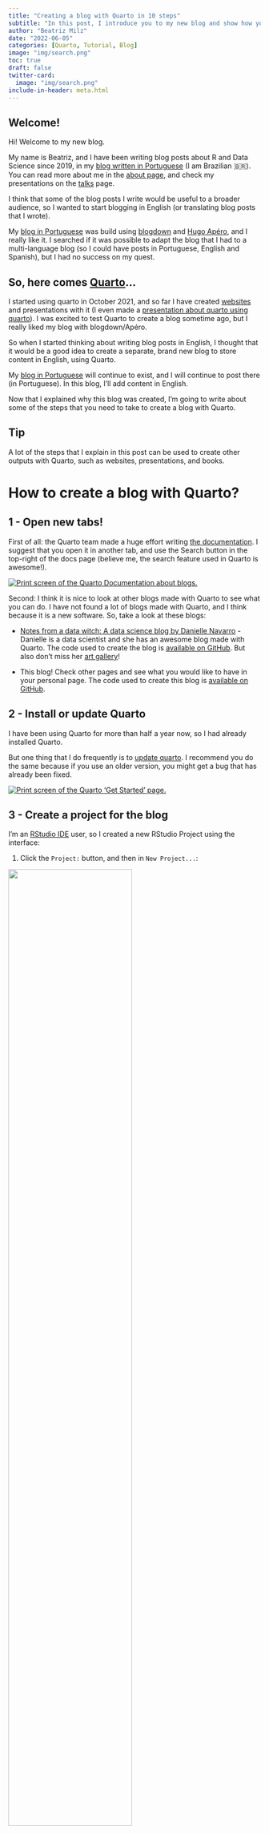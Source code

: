 ```yaml
---
title: "Creating a blog with Quarto in 10 steps"
subtitle: "In this post, I introduce you to my new blog and show how you can create a blog with Quarto for R users."
author: "Beatriz Milz"
date: "2022-06-05"
categories: [Quarto, Tutorial, Blog]
image: "img/search.png"
toc: true
draft: false
twitter-card:
  image: "img/search.png"
include-in-header: meta.html  
---
```


## Welcome!

Hi!
Welcome to my new blog.

My name is Beatriz, and I have been writing blog posts about R and Data Science since 2019, in my [blog written in Portuguese](https://beatrizmilz.com/blog/) (I am Brazilian 🇧🇷).
You can read more about me in the [about page](/about.qmd), and check my presentations on the [talks](/talks/index.qmd) page.

I think that some of the blog posts I write would be useful to a broader audience, so I wanted to start blogging in English (or translating blog posts that I wrote).

My [blog in Portuguese](https://beatrizmilz.com/blog/) was build using [blogdown](https://pkgs.rstudio.com/blogdown/) and [Hugo Apéro](https://github.com/hugo-apero/), and I really like it.
I searched if it was possible to adapt the blog that I had to a multi-language blog (so I could have posts in Portuguese, English and Spanish), but I had no success on my quest.

## So, here comes [Quarto](https://quarto.org/)...

I started using quarto in October 2021, and so far I have created [websites](https://beatrizmilz.github.io/2022-curso-de-verao-ime-usp-relatorios/programacao-do-curso.html) and presentations with it (I even made a [presentation about quarto using quarto](https://beatrizmilz.github.io/2022-SER-quarto/)).
I was excited to test Quarto to create a blog sometime ago, but I really liked my blog with blogdown/Apéro.

So when I started thinking about writing blog posts in English, I thought that it would be a good idea to create a separate, brand new blog to store content in English, using Quarto.

My [blog in Portuguese](https://beatrizmilz.com/blog/) will continue to exist, and I will continue to post there (in Portuguese).
In this blog, I'll add content in English.

Now that I explained why this blog was created, I'm going to write about some of the steps that you need to take to create a blog with Quarto.

::: callout-tip
## Tip

A lot of the steps that I explain in this post can be used to create other outputs with Quarto, such as websites, presentations, and books.
:::

# How to create a blog with Quarto?

## 1 - Open new tabs!

First of all: the Quarto team made a huge effort writing [the documentation](https://quarto.org/docs/websites/website-blog.html).
I suggest that you open it in another tab, and use the Search button in the top-right of the docs page (believe me, the search feature used in Quarto is awesome!).

[![Print screen of the Quarto Documentation about blogs.](img/search.png){fig-align="center"}](https://quarto.org/docs/websites/website-blog.html)

Second: I think it is nice to look at other blogs made with Quarto to see what you can do.
I have not found a lot of blogs made with Quarto, and I think because it is a new software.
So, take a look at these blogs:

-   [Notes from a data witch: A data science blog by Danielle Navarro](https://blog.djnavarro.net/) - Danielle is a data scientist and she has an awesome blog made with Quarto.
    The code used to create the blog is [available on GitHub](https://github.com/djnavarro/quarto-blog).
    But also don't miss her [art gallery](https://art.djnavarro.net/)!

-   This blog!
    Check other pages and see what you would like to have in your personal page.
    The code used to create this blog is [available on GitHub](https://github.com/beatrizmilz/blog-en).

## 2 - Install or update Quarto

I have been using Quarto for more than half a year now, so I had already installed Quarto.

But one thing that I do frequently is to [update quarto](https://quarto.org/docs/get-started/).
I recommend you do the same because if you use an older version, you might get a bug that has already been fixed.

[![Print screen of the Quarto 'Get Started' page.](img/install-quarto.png){fig-align="center"}](https://quarto.org/docs/get-started/)

## 3 - Create a project for the blog

I'm an [RStudio IDE](https://www.rstudio.com/products/rstudio/download/#download) user, so I created a new RStudio Project using the interface:

1.  Click the `Project:` button, and then in `New Project...`:

![](img/new_project/01-new-project.png){fig-align="center" width="70%"}

2.  Choose `New Directory`:

![](img/new_project/02-new-directory.png){fig-align="center" width="70%"}

3.  Choose `Quarto blog`:

![](img/new_project/03-new-quarto-blog.png){fig-align="center" width="70%"}

4.  Choose the directory name (the name of the folder where your blog will be stored) and where in your computer you want to save it. Then click `Create Project`:

![](img/new_project/04-name-and-path.png){fig-align="center" width="70%"}

5.  Voilá! The structure of your blog is ready 🎉. Check the `Files` panel and explore the files stored there.

![](img/new_project/05-project-created.png){fig-align="center" width="70%"}

## 4 - Preview your blog

You can preview how your blog is going to look like if you open an `.qmd` file and click the **Render** button.
The preview of your blog will show on the Viewer Pane in the RStudio IDE.

![](img/render.png){fig-align="center" width="100%"}

But you can also click the **Show in new window** button (circled in red in the image above) to preview it in your browser:

![](img/preview.png){fig-align="center" width="100%"}

Nice!
Your blog exists on your computer now.
But we still need to put it online, so other people can read your posts.
In the next two sections I'll show you how to do that!

## 5 - Create a GitHub repository

Using Git and GitHub will help you to put your blog online (and also have an online copy of the code in case anything happens with the version in your computer).

You need the package [usethis](https://usethis.r-lib.org/) for this part:

```r
#| eval: false
#| include: true
install.packages("usethis")
```

::: {.callout-warning collapse="true"}
### What is Git? GitHub? (Click to expand!)

If you have not used Git and GitHub with RStudio IDE before, I recommend you to take some time to prepare your environment and configure everything before continuing reading this post.

**You can read detailed information about how to do this in the book [Happy Git with R](https://happygitwithr.com/).**

Here is a useful check-list you can use:

-   [ ] [Install Git on your computer](https://git-scm.com/downloads)

-   [ ] [Create a free account on GitHub](https://github.com/)

-   [ ] Install package [usethis](https://usethis.r-lib.org/): `install.packages("usethis")`

-   [ ] Introduce yourself to Git:

```r
#| eval: false
#| include: true
usethis::use_git_config(
  # your name
  user.name = "Captain Marvel",
  # your email used in your GitHub account
  user.email = "awesomecaptain@gmail.com"
)
```

-   [ ] Create a GitHub PAT Token with `usethis::create_github_token()` (is like a password)

-   [ ] Store your token with `gitcreds::gitcreds_set()`

-   [ ] Restart your R Session (usually `CTRL + SHIFT + F10` will do the work)

-   [ ] Use `usethis::git_sitrep()` to check if your name, email and PAT are configured.
    The most important thing to look for is: `Personal access token for 'https://github.com': '<discovered>'`.

If it is all configured, you are ready to continue reading this post.
🚀
:::

If you already configure Git and GitHub with RStudio IDE, you can use these two functions from the [usethis](https://usethis.r-lib.org/) package, in the project that you created:

1.  `use_git()` to start the version control of your project (the function will ask you if you want to commit your changes and restart RStudio, you can accept it):

```r
#| eval: false
#| include: true
usethis::use_git()
# ✔ Setting active project to '/Users/Desktop/name-of-your-blog/'
# ✔ Initialising Git repo
# ✔ Adding '.Rproj.user', '.Rhistory', '.Rdata', '.httr-oauth', '.DS_Store' to '.gitignore'
# There are 8 uncommitted files:
# * '_quarto.yml'
# * '.gitignore'
# * 'about.qmd'
# * 'example-quarto-blog.Rproj'
# * 'index.qmd'
# * 'posts/'
# * 'profile.jpg'
# * 'styles.css'


# Is it ok to commit them?
# 
# 1: Not now
# 2: Yup
# 3: Negative
# 
# Selection: 2


# ✔ Adding files
# ✔ Making a commit with message 'Initial commit'
# • A restart of RStudio is required to activate the Git pane
# Restart now?
# 
# 1: No way
# 2: Definitely
# 3: No
# 
# Selection: 2
```

2.  `use_github()` to create a GitHub repository to store your code, and a new window will open with your repository:

```r
#| eval: false
#| include: true
usethis::use_github()
# ℹ Defaulting to 'https' Git protocol
# ✔ Setting active project to '/Users/beatrizmilz/Desktop/name-of-your-blog'
# ✔ Creating GitHub repository 'beatrizmilz/name-of-your-blog'
# ✔ Setting remote 'origin' to 'https://github.com/beatrizmilz/name-of-your-blog.git'
# ✔ Pushing 'main' branch to GitHub and setting 'origin/main' as upstream branch
# ✔ Opening URL 'https://github.com/beatrizmilz/name-of-your-blog'
```

![](img/new-repo.png){fig-align="center" width="100%"}

This is the repository used in this example: <https://github.com/beatrizmilz/name-of-your-blog>

## 6 - Deploy with Netlify

Next, we will create a URL to put the blog online.
This step is called **deploy**, and we will use a service called [Netlify](https://www.netlify.com/) for this purpose.

1.  First, Sign up or Log in on [Netlify](https://www.netlify.com/).
    I recommend signing in using your GitHub account.

2.  Then, you can click **Add new site** and **Import an existing project**:

![](img/netlify/add-new-site.png){fig-align="center" width="100%"}

3.  Next, you need to connect to a Git provider. In this case, click the link to GitHub. It may ask you to authenticate with GitHub if you have not done this already.

![](img/netlify/connect-to-git.png){fig-align="center" width="100%"}

4.  Then, in **Pick a repository from GitHub**, choose the repository that you created for your blog:

![](img/netlify/pick-repo.png){fig-align="center" width="100%"}

5.  This step is really important, so don't hurry up and take your time to do it with care! In **Import an existing project from a Git repository**, you **only** have to change one thing: the **Base directory** field. You need to write the name of the directory used to store the HTML files of your blog. By default, it is `_site`. This is because when you generate your blog, by default Quarto saves all the HTML files generated for your site in the directory called `_site`. Everything else will be filled out by Netlify, so don't change anything else. Check if everything looks like the image below and then click **Deploy site**:

![](img/netlify/site-settings.png){fig-align="center" width="70%"}

6.  When you first deploy a website on Netlify, it will show an automatic URL. In this case it was *peppy-cat-2e067c.netlify.app*. You can change it to a more personal URL, which would be easier for other people to type and remember. To change your site URL, click **Site settings**:

![](img/netlify/first-deploy.png){fig-align="center" width="100%"}

Then click **Change site name**:

![](img/netlify/site-details.png){fig-align="center" width="100%"}

And choose the name used for the URL of your blog, writing it on the field **Site name**.
Below this field, you can see how the URL of your blog is going to look like!
After choosing it, click **Save**.
If you need, you can change it after.

![](img/netlify/change-site-name.png){fig-align="center" width="100%"}

Now the blog that I am creating as an example is available in this link: <https://your-awesome-blog-with-quarto.netlify.app/>

## 7 - Change the colors of your blog {#change-the-colors-of-your-blog}

You can change the colors, fonts and more of the style of your blog by changing the **theme** in the file `_quarto.yml`.
You can create your own theme or choose between the options on the [Quarto documentation](https://quarto.org/docs/output-formats/html-themes.html#overview).

Open the `_quarto.yml` file and choose another theme that you liked from the documentation.
In this example, I changed the theme to `minty`:

```yml
#| eval: false
#| include: true
format:
  html:
    theme: minty
    css: styles.css
```

![](img/theme.png){fig-align="center" width="100%"}

If you know CSS and would like to change the theme yourself, you can edit the `styles.css` file.

::: {.callout-warning collapse="true"}
### How can I update my blog with the changes I made? (Click to expand!)

If this is your first time using Git and GitHub in RStudio IDE, I'll show you the steps to update your blog!

First, you need to find the Git Pane in RStudio IDE. If it is not there, I recommend restarting RStudio and opening your project again.

Then, in your Git Pane, the list of files with changes will appear.
Check the boxes of the files that you want to update, and click **Commit**:

![](img/git-pane/stage.png){fig-align="center" width="100%"} Next, you need to write a message that, in a few words, explains what was changed.
Write this message in the **Commit message** field, and the click **Commit**:

![](img/git-pane/write-commit-message.png){fig-align="center" width="100%"}

Finally, close the Git window, then click **Push** (it is the green up-arrow button on the Git pane).

![](img/git-pane/status.png){fig-align="center" width="100%"}

After all the changes are sent to GitHub, the Git Pane will be empty, meaning that there are no new changes:

![](img/git-pane/no-changes.png){fig-align="center" width="100%"}

Now, wait a minute and then check your blog online!
:::

## 8 - Setting up Comments

It is nice to add a comments section on our blog posts, so people can write their opinion about it.

The [quarto documentation](https://quarto.org/docs/output-formats/html-basics.html#commenting) explains how to add comments with three different options: [Hypothes.is](https://web.hypothes.is/), [Utterances](https://utteranc.es/) and [Giscus](https://giscus.app/).
You can use whatever suits you best.

I chose to use [Giscus](https://giscus.app/) and here I'll tell you how to set it up!

1.  Your repository needs to be public on GitHub.
    The default is to be public, it will only be private if you changed it (you can change it back on your repository settings on GitHub).

2.  Install the [Giscus App](https://github.com/apps/giscus).
    Go to [this website](https://github.com/apps/giscus) and click the **Install button**:

![](img/giscus-install.png){fig-align="center" width="100%"}

Then, Giscus will ask you in which repositories you would like to give permission to Giscus.
You can choose what you prefer.
I chose to give access only to the repository that I'm going to need this service, so I chose **Only select repository** and pick the repository of the blog.

![](img/giscus-repo.png){fig-align="center" width="60%"}

3.  You have to enable the **Discussions** in your repository. First, go to your repository, and click **Settings**:

![](img/github-repo.png){fig-align="center" width="100%"}

Then, scroll down to the **Features** sections, and check the box of the **Discussions**.

![](img/enable-discussions.png){fig-align="center" width="60%"}

4.  Open the `_quarto.yml` file and add this code. Remember to update the information of your repo: in this example is `beatrizmilz/name-of-your-blog` because `beatrizmilz` is my GitHub account, and `name-of-your-blog` is the repository of this example blog.

```yml
#| eval: false
#| include: true
comments:
  giscus:
    repo: YOURGITHUBACCOUNT/YOURREPO
```

Remember to commit all the changes before checking the online version!
If you missed that, go back to the end of [section 7](#change-the-colors-of-your-blog) and read the collapsed tip.

Now we have a comments section on the blog!
People need to log in with GitHub in order to write a comment or give a reaction:

![](img/giscus-deployed.png){fig-align="center" width="50%"}

::: callout-tip
## Tip

When we activate the comments, as default they appear in almost every page!
You can hide the comments in specific pages by adding `comments: false` in the YAML headers of `*.qmd` files that you want to hide.
:::

## 9 - Add content in your blog

Your blog is live!
Now you can make some changes and add your content in it.
Here is a list of things that you might like to do!

-   `_quarto.yml`: In this file, you can do a lot of things, such as: changing the name that will appear in the blog, add links to your twitter and GitHub account, change the navigation bar options, and so on.
    You can check how I configured this in [this file](https://github.com/beatrizmilz/blog-en/blob/main/_quarto.yml).

-   Write about yourself, so people can get to know you.
    You can do that in the `about.qmd` file.
    There, you can add links to your social media, a photo, and other information about you that you think might be relevant.
    You can change the template of this page, in the `template` option.
    You can check all the templates [in the Quarto documentation](https://quarto.org/docs/websites/website-about.html).
    In this [personal blog](about.qmd), I chose to use `trestles`.

-   Write blog posts!
    Your blog posts are stored in the `posts/` directory.
    Each post has to have a folder, and inside this folder you need a `index.qmd` file.
    But follow along the template that is already there and you will be good to go.
    Also, I recommend checking the awesome options described on the [Quarto documentation](https://quarto.org/docs/output-formats/html-basics.html).

-   If you are out of ideas about what to write, my advice is to write something that you already know, want to learn, or something that you like a lot.
    I enjoy reading blog posts that people write about topics they are interested in!

## 10 - Tweet about it!

Congratulations, you have created your blog with Quarto!
✨

After writing your first blogpost, you can start sharing it to the world.
📢📢📢

My suggestion to you is: Write a tweet!
You can use the [`#rstats` hashtag](https://twitter.com/search?q=%23RStats&src=typeahead_click) if the content of your blog is about R and you can cite [\@quarto_pub](https://twitter.com/quarto_pub).

If this post was relevant to you, you can also cite me with [\@BeaMilz](https://twitter.com/BeaMilz), so I can retweet about your blog!

# Conclusion

To me, a person who is used to using blogdown, Quarto is an awesome tool, has simple code and is full of great documentation.
I also think that the experience is similar to using [Distill](https://rstudio.github.io/distill/).

I hope this content was useful and that you enjoy the reading.
Please let me know in the comments if there is anything that is not clear!

# Thanks!

Thanks for reading this post, and now I would like to thank awesome people that, without their work, this post would not exist:

-   The team that developed Quarto ([here](https://github.com/quarto-dev/quarto-cli/graphs/contributors) and [here](https://github.com/quarto-dev/quarto-web/graphs/contributors)).
    They continue to improve it, they answer questions on the [Discussions](https://github.com/quarto-dev/quarto-web/discussions), and they wrote that [AWESOME DOCUMENTATION](https://quarto.org/docs/guide/)!
    🏆

-   [Alison Hill](https://www.apreshill.com/) - she is an important part of the R and R-Ladies community, and she wrote tons of content about writing blogs with R.
    I have been learning from her material since 2018 (when I started to create my [blog in Portuguese](https://beatrizmilz.com/talk/)).
    A lot of what I know about creating blogs with R, I learned from her materials and talks.
    Thanks Alison 💜.

-   [Julio Trecenti](https://twitter.com/jtrecenti) is my partner.
    We talk about Quarto a lot, and I learn so much from him.
    Apart from that, I would like to thank him for reviewing my content and always supporting me ❤️.

# Edit: More content about this topic! 

- [Albert Rapp](https://twitter.com/rappa753) wrote a ["tweetutorial": a twitter thread](https://twitter.com/rappa753/status/1531692573126959106?s=20&t=ZZEhdvLXRRvL2NEUhj7oFg) with a lot of tips to customize blogs made with Quarto.


# Edit 2: Tweet

Here is my tweet about this blog post:

<center>


<blockquote class="twitter-tweet"><p lang="en" dir="ltr">I started a new blog to write content in English.<br>The first post is &#39;Creating a blog with Quarto in 10 steps&#39;<a href="https://twitter.com/quarto_pub?ref_src=twsrc%5Etfw">@quarto_pub</a> <br><br>In this post, I introduce you to my new blog and show how you can create a blog with Quarto:<a href="https://t.co/u9Umh3X5eu">https://t.co/u9Umh3X5eu</a><a href="https://twitter.com/hashtag/rstats?src=hash&amp;ref_src=twsrc%5Etfw">#rstats</a> <a href="https://twitter.com/hashtag/rladies?src=hash&amp;ref_src=twsrc%5Etfw">#rladies</a> feedback is welcome!</p>&mdash; Beatriz Milz (@BeaMilz) <a href="https://twitter.com/BeaMilz/status/1533534492702408704?ref_src=twsrc%5Etfw">June 5, 2022</a></blockquote> <script async src="https://platform.twitter.com/widgets.js" charset="utf-8"></script>



</center>
